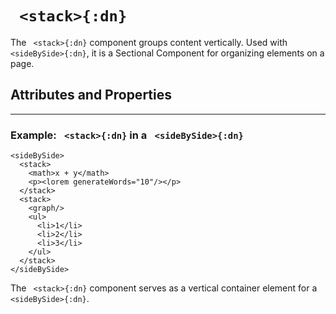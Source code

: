 


# ` <stack>{:dn}`


The ` <stack>{:dn}` component groups content vertically. Used with ` <sideBySide>{:dn}`, it is a Sectional Component for organizing elements on a page.

## Attributes and Properties 
 <AttrDisplay name='stack'/> 
 <PropDisplay name='stack'/>

---

### Example: ` <stack>{:dn}` in a ` <sideBySide>{:dn}`


```doenet-editor-horiz
<sideBySide>
  <stack>
    <math>x + y</math>
    <p><lorem generateWords="10"/></p>
  </stack>
  <stack>
    <graph/>
    <ul>
      <li>1</li>
      <li>2</li>
      <li>3</li>
    </ul>
  </stack>
</sideBySide>
```



The ` <stack>{:dn}` component serves as a vertical container element for a ` <sideBySide>{:dn}`.

